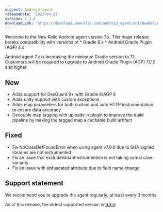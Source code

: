 ```yaml
---
subject: Android agent
releaseDate: '2023-09-21'
version: 7.1.0
downloadLink: 'https://download.newrelic.com/android_agent/ant/NewRelic_Android_Agent_7.1.0.zip'
---
```


<Callout variant="important">
  Welcome to the New Relic Android agent version 7.x. This major release breaks compatibility with versions of 
  * Gradle 6.x
  * Android Gradle Plugin (AGP) 4.x

  Android agent 7.x is increasing the minimum Gradle version to 7.1. Customers will be required to upgrade to Android Gradle Plugin (AGP) 7.0.0 and higher.
</Callout>

## New

* Adds support for DexGuard 9+ with Gradle 8/AGP 8
* Adds unity support with custom exceptions
* Adds map parameters for both custom and auto HTTP instrumentation to ensure data accuracy
* Decouple map tagging with uploads in plugin to improve the build pipeline by making the tagged map a cachable build artifact


## Fixed

* Fix NoClassDefFoundError when using agent v7.0.0 due to SHA signed libraries are not instrumented
* Fix an issue that excludeVariantInstrumention is not taking camal case variants
* Fix an issue with obfuscated attribute due to field name change


## Support statement

We recommend you to upgrade the agent regularly, at least every 3 months.

As of this release, the oldest supported version is [6.3.0](/docs/release-notes/mobile-release-notes/android-release-notes/android-630).
